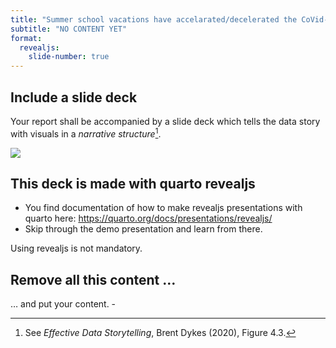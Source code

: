 ```yaml
---
title: "Summer school vacations have accelarated/decelerated the CoVid-19 Pandemic in Germany"
subtitle: "NO CONTENT YET"
format: 
  revealjs:
    slide-number: true
---
```


## Include a slide deck

Your report shall be accompanied by a slide deck which tells the data story with visuals in a *narrative structure*^[See *Effective Data Storytelling*, Brent Dykes (2020), Figure 4.3.]. 

![](img/dykes_storyformats.png){fig-align="center"}

## This deck is made with quarto revealjs

- You find documentation of how to make revealjs presentations with quarto here:
<https://quarto.org/docs/presentations/revealjs/>
- Skip through the demo presentation and learn from there. 


:::{.aside}
Using revealjs is not mandatory. 
:::


## Remove all this content ...

... and put your content. 
 - 
